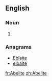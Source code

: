 ==English==

===Noun===
{{en-noun}}

# {{history|ecclesiastical}} {{alternative spelling of|Abelian}} 

===Anagrams===
* [[Eblaite#English|Eblaite]]
* [[elbaite#English|elbaite]]

[[fr:Abelite]]
[[zh:Abelite]]